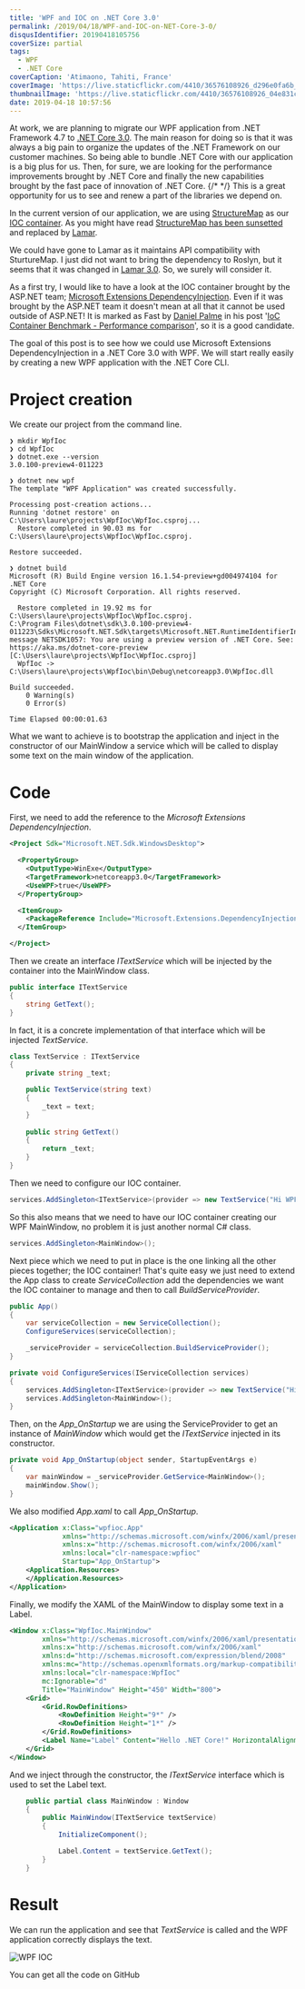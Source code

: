 ```yaml
---
title: 'WPF and IOC on .NET Core 3.0'
permalink: /2019/04/18/WPF-and-IOC-on-NET-Core-3-0/
disqusIdentifier: 20190418105756
coverSize: partial
tags:
  - WPF
  - .NET Core
coverCaption: 'Atimaono, Tahiti, France'
coverImage: 'https://live.staticflickr.com/4410/36576108926_d296e0fa6b_h.jpg'
thumbnailImage: 'https://live.staticflickr.com/4410/36576108926_04e831cc92_q.jpg'
date: 2019-04-18 10:57:56
---
```

At work, we are planning to migrate our WPF application from .NET Framework 4.7 to [.NET Core 3.0](https://docs.microsoft.com/en-us/dotnet/core/whats-new/dotnet-core-3-0). The main reason for doing so is that it was always a big pain to organize the updates of the .NET Framework on our customer machines. So being able to bundle .NET Core with our application is a big plus for us. Then, for sure, we are looking for the performance improvements brought by .NET Core and finally the new capabilities brought by the fast pace of innovation of .NET Core.
{/* <!-- more --> */}
This is a great opportunity for us to see and renew a part of the libraries we depend on.  

In the current version of our application, we are using [StructureMap](https://github.com/structuremap/structuremap) as our [IOC container](https://en.wikipedia.org/wiki/Inversion_of_control). As you might have read [StructureMap has been sunsetted](https://jeremydmiller.com/2018/01/29/sunsetting-structuremap/) and replaced by [Lamar](https://jasperfx.github.io/lamar/).

We could have gone to Lamar as it maintains API compatibility with SturtureMap. I just did not want to bring the dependency to Roslyn, but it seems that it was changed in [Lamar 3.0](https://jeremydmiller.com/2019/03/29/lamar-v3-is-released-faster-smaller-quicker-cold-starts-internal-type-friendly/). So, we surely will consider it.

As a first try, I would like to have a look at the IOC container brought by the ASP.NET team; [Microsoft Extensions DependencyInjection](https://www.nuget.org/packages/Microsoft.Extensions.DependencyInjection/3.0.0-preview4.19216.2). Even if it was brought by the ASP.NET team it doesn't mean at all that it cannot be used outside of ASP.NET!
It is marked as Fast by [Daniel Palme](https://twitter.com/danielpalme) in his post '[IoC Container Benchmark - Performance comparison](http://www.palmmedia.de/blog/2011/8/30/ioc-container-benchmark-performance-comparison)', so it is a good candidate.

The goal of this post is to see how we could use Microsoft Extensions DependencyInjection in a .NET Core 3.0 with WPF. We will start really easily by creating a new WPF application with the .NET Core CLI.

# Project creation

We create our project from the command line.

```shell
❯ mkdir WpfIoc
❯ cd WpfIoc
❯ dotnet.exe --version
3.0.100-preview4-011223

❯ dotnet new wpf
The template "WPF Application" was created successfully.

Processing post-creation actions...
Running 'dotnet restore' on C:\Users\laure\projects\WpfIoc\WpfIoc.csproj...
  Restore completed in 90.03 ms for C:\Users\laure\projects\WpfIoc\WpfIoc.csproj.

Restore succeeded.

❯ dotnet build
Microsoft (R) Build Engine version 16.1.54-preview+gd004974104 for .NET Core
Copyright (C) Microsoft Corporation. All rights reserved.

  Restore completed in 19.92 ms for C:\Users\laure\projects\WpfIoc\WpfIoc.csproj.
C:\Program Files\dotnet\sdk\3.0.100-preview4-011223\Sdks\Microsoft.NET.Sdk\targets\Microsoft.NET.RuntimeIdentifierInference.targets(151,5): message NETSDK1057: You are using a preview version of .NET Core. See: https://aka.ms/dotnet-core-preview [C:\Users\laure\projects\WpfIoc\WpfIoc.csproj]
  WpfIoc -> C:\Users\laure\projects\WpfIoc\bin\Debug\netcoreapp3.0\WpfIoc.dll

Build succeeded.
    0 Warning(s)
    0 Error(s)

Time Elapsed 00:00:01.63
```

What we want to achieve is to bootstrap the application and inject in the constructor of our MainWindow a service which will be called to display some text on the main window of the application.

# Code

First, we need to add the reference to the *Microsoft Extensions DependencyInjection*.

```xml {data-file=WpfIoc.csproj}
<Project Sdk="Microsoft.NET.Sdk.WindowsDesktop">

  <PropertyGroup>
    <OutputType>WinExe</OutputType>
    <TargetFramework>netcoreapp3.0</TargetFramework>
    <UseWPF>true</UseWPF>
  </PropertyGroup>

  <ItemGroup>
    <PackageReference Include="Microsoft.Extensions.DependencyInjection" Version="3.0.0-preview4.19216.2" />  
  </ItemGroup>

</Project>
```

Then we create an interface *ITextService* which will be injected by the container into the MainWindow class.

```csharp {data-file=ITextService.cs}
public interface ITextService
{
    string GetText();
}
```

 In fact, it is a concrete implementation of that interface which will be injected *TextService*.

```csharp {data-file=TextService.cs}
class TextService : ITextService
{
    private string _text;

    public TextService(string text)
    {
        _text = text;
    }
    
    public string GetText()
    {
        return _text;
    }
}
```

Then we need to configure our IOC container.

```csharp {data-file=App.xaml.cs}
services.AddSingleton<ITextService>(provider => new TextService("Hi WPF .NET Core 3.0!"));
```

So this also means that we need to have our IOC container creating our WPF MainWindow, no problem it is just another normal C# class.

```csharp {data-file=App.xaml.cs}
services.AddSingleton<MainWindow>();
```

Next piece which we need to put in place is the one linking all the other pieces together; the IOC container! That's quite easy we just need to extend the App class to create *ServiceCollection* add the dependencies we want the IOC container to manage and then to call *BuildServiceProvider*.  

```csharp {data-file=App.xaml.cs}
public App()
{
    var serviceCollection = new ServiceCollection();
    ConfigureServices(serviceCollection);

    _serviceProvider = serviceCollection.BuildServiceProvider();
}

private void ConfigureServices(IServiceCollection services)
{
    services.AddSingleton<ITextService>(provider => new TextService("Hi WPF .NET Core 3.0!"));
    services.AddSingleton<MainWindow>();
}
```

Then, on the *App_OnStartup* we are using the ServiceProvider to get an instance of *MainWindow* which would get the *ITextService* injected in its constructor.  

```csharp {data-file=App.xaml.cs}
private void App_OnStartup(object sender, StartupEventArgs e)
{
    var mainWindow = _serviceProvider.GetService<MainWindow>();
    mainWindow.Show();
}
```

We also modified *App.xaml* to call *App_OnStartup*.

```xml {data-file=App.xaml}
<Application x:Class="wpfioc.App"
             xmlns="http://schemas.microsoft.com/winfx/2006/xaml/presentation"
             xmlns:x="http://schemas.microsoft.com/winfx/2006/xaml"
             xmlns:local="clr-namespace:wpfioc"
             Startup="App_OnStartup">
    <Application.Resources>
    </Application.Resources>
</Application>
```

Finally, we modify the XAML of the MainWindow to display some text in a Label.

```xml {data-file=MainWindow.xaml}
<Window x:Class="WpfIoc.MainWindow"
        xmlns="http://schemas.microsoft.com/winfx/2006/xaml/presentation"
        xmlns:x="http://schemas.microsoft.com/winfx/2006/xaml"
        xmlns:d="http://schemas.microsoft.com/expression/blend/2008"
        xmlns:mc="http://schemas.openxmlformats.org/markup-compatibility/2006"
        xmlns:local="clr-namespace:WpfIoc"
        mc:Ignorable="d"
        Title="MainWindow" Height="450" Width="800">
    <Grid>
        <Grid.RowDefinitions>
            <RowDefinition Height="9*" />
            <RowDefinition Height="1*" />
        </Grid.RowDefinitions>
        <Label Name="Label" Content="Hello .NET Core!" HorizontalAlignment="Center" VerticalAlignment="Center" FontSize="40" />
    </Grid>
</Window>
```

And we inject through the constructor, the *ITextService* interface which is used to set the Label text.

```csharp {data-file=MainWindow.xaml.cs}
    public partial class MainWindow : Window
    {
        public MainWindow(ITextService textService)
        {
            InitializeComponent();

            Label.Content = textService.GetText();
        }
    }
```

# Result

We can run the application and see that *TextService* is called and the WPF application correctly displays the text.

![WPF IOC](https://live.staticflickr.com/65535/40675205763_ab0cd3c28b_o.png")

You can get all the code on GitHub 
<GitHubCard user="laurentkempe" repo="WpfIoc" />
